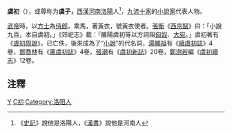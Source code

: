 '''虞初'''（{{bd|?||?||}}），或尊称为'''虞子，'''[[西漢|西漢]][[河南|河南]][[洛陽|洛陽]]人<ref>《[[史記|史記]]》說他是洛陽人，《[[漢書|漢書]]》說他是河南人</ref>，[[九流十家|九流十家]]的[[小說家_(哲學)|小說家]]代表人物。

[[汉武帝|武帝]]時，以[[方士|方士]]為[[侍郎|侍郎]]，乘馬，著黃衣，號黃衣使者。[[張衡|張衡]]《[[西京賦|西京賦]]》曰：「小說九百，本自虞初。」《郊祀志》載：「雒陽虞初等以方詞阻[[匈奴|匈奴]]、[[大宛|大宛]]。」虞初著有《[[虞初周說|虞初周說]]》，已亡佚，後來成為了“[[小說|小說]]”的代名詞，[[湯顯祖|湯顯祖]]有《[[續虞初誌|續虞初誌]]》4卷，[[鄧喬林|鄧喬林]]有《[[廣虞初誌|廣虞初誌]]》4卷，[[张潮_(清朝)|張潮]]有《[[虞初新誌|虞初新誌]]》20卷，[[鄭澍若|鄭澍若]]編《[[虞初續志|虞初續志]]》12卷。

==注釋==
<div class="references-small">
<references />
</div>

[[Category:汉朝作家|Y]]
[[Category:虞姓|C初]]
[[Category:洛阳人|Category:洛阳人]]